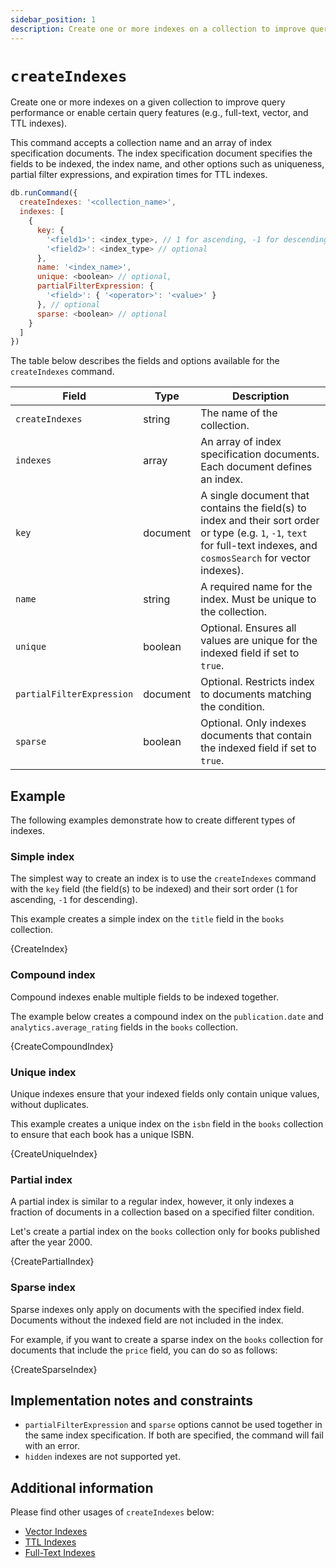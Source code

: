 ```yaml
---
sidebar_position: 1
description: Create one or more indexes on a collection to improve query performance and enable certain query features.
---
```


# `createIndexes`


<!-- Category for Command "Administrative, Diagnostic, and Utility Commands" should be organized per folder as present in the compatibility document -->

<!-- Short description of the command and its usage. -->

Create one or more indexes on a given collection to improve query performance or enable certain query features (e.g., full-text, vector, and TTL indexes).

<!-- Syntax structure of the command here if there are no unique variations, types, or usage examples to command. Otherwise, use syntax inside subcategories-->

<!-- markdownlint-disable MD033 -->

This command accepts a collection name and an array of index specification documents.
The index specification document specifies the fields to be indexed, the index name, and other options such as uniqueness, partial filter expressions, and expiration times for TTL indexes.

```js
db.runCommand({
  createIndexes: '<collection_name>',
  indexes: [
    {
      key: {
        '<field1>': <index_type>, // 1 for ascending, -1 for descending
        '<field2>': <index_type> // optional
      },
      name: '<index_name>',
      unique: <boolean> // optional,
      partialFilterExpression: {
        '<field>': { '<operator>': '<value>' }
      }, // optional
      sparse: <boolean> // optional
    }
  ]
})
```

The table below describes the fields and options available for the `createIndexes` command.

<!-- Explain fields such as arguments, modifiers, stage, operators, parameters, options supported by the command in a table format if more than a single item (if necessary or available): -->

| Field                     | Type     | Description                                                                                                                                                               |
| ------------------------- | -------- | ------------------------------------------------------------------------------------------------------------------------------------------------------------------------- |
| `createIndexes`           | string   | The name of the collection.                                                                                                                                               |
| `indexes`                 | array    | An array of index specification documents. Each document defines an index.                                                                                                |
| `key`                     | document | A single document that contains the field(s) to index and their sort order or type (e.g. `1`, `-1`, `text` for full-text indexes, and `cosmosSearch` for vector indexes). |
| `name`                    | string   | A required name for the index. Must be unique to the collection.                                                                                                          |
| `unique`                  | boolean  | Optional. Ensures all values are unique for the indexed field if set to `true`.                                                                                           |
| `partialFilterExpression` | document | Optional. Restricts index to documents matching the condition.                                                                                                            |
| `sparse`                  | boolean  | Optional. Only indexes documents that contain the indexed field if set to `true`.                                                                                         |

## Example

The following examples demonstrate how to create different types of indexes.

### Simple index

The simplest way to create an index is to use the `createIndexes` command with the `key` field (the field(s) to be indexed) and their sort order (`1` for ascending, `-1` for descending).

This example creates a simple index on the `title` field in the `books` collection.

<CodeBlock language="js">{CreateIndex}</CodeBlock>

### Compound index

Compound indexes enable multiple fields to be indexed together.

The example below creates a compound index on the `publication.date` and `analytics.average_rating` fields in the `books` collection.

<CodeBlock language="js">{CreateCompoundIndex}</CodeBlock>

### Unique index

Unique indexes ensure that your indexed fields only contain unique values, without duplicates.

This example creates a unique index on the `isbn` field in the `books` collection to ensure that each book has a unique ISBN.

<CodeBlock language="js">{CreateUniqueIndex}</CodeBlock>

### Partial index

A partial index is similar to a regular index, however, it only indexes a fraction of documents in a collection based on a specified filter condition.

Let's create a partial index on the `books` collection only for books published after the year 2000.

<CodeBlock language="js">{CreatePartialIndex}</CodeBlock>

### Sparse index

Sparse indexes only apply on documents with the specified index field. Documents without the indexed field are not included in the index.

For example, if you want to create a sparse index on the `books` collection for documents that include the `price` field, you can do so as follows:

<CodeBlock language="js">{CreateSparseIndex}</CodeBlock>

## Implementation notes and constraints

<!-- If there are any known or unique information about command behavior, limitations, or contraints, list them here -->

- `partialFilterExpression` and `sparse` options cannot be used together in the same index specification. If both are specified, the command will fail with an error.
- `hidden` indexes are not supported yet.

## Additional information

<!-- Include and link to other related materials or information here -->

Please find other usages of `createIndexes` below:

- [Vector Indexes](../../guides/vector-search.mdx)
- [TTL Indexes](../../guides/ttl-indexes.mdx)
- [Full-Text Indexes](../../guides/full-text-search.mdx)

<!-- markdownlint-enable MD033 -->
